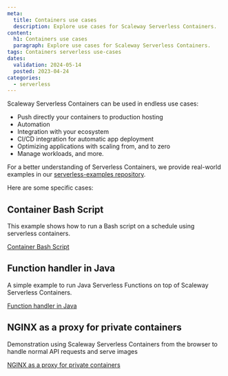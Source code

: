 ```yaml
---
meta:
  title: Containers use cases
  description: Explore use cases for Scaleway Serverless Containers.
content:
  h1: Containers use cases
  paragraph: Explore use cases for Scaleway Serverless Containers.
tags: Containers serverless use-cases
dates:
  validation: 2024-05-14
  posted: 2023-04-24
categories:
  - serverless
---
```


Scaleway Serverless Containers can be used in endless use cases:
- Push directly your containers to production hosting
- Automation
- Integration with your ecosystem
- CI/CD integration for automatic app deployment
- Optimizing applications with scaling from, and to zero
- Manage workloads, and more.

For a better understanding of Serverless Containers, we provide real-world examples in our [serverless-examples repository](https://github.com/scaleway/serverless-examples/).

Here are some specific cases:

## Container Bash Script

This example shows how to run a Bash script on a schedule using serverless containers.

[Container Bash Script](https://github.com/scaleway/serverless-examples/blob/main/containers/bash-scheduled-job/README.md/)

## Function handler in Java

A simple example to run Java Serverless Functions on top of Scaleway Serverless Containers.

[Function handler in Java](https://github.com/scaleway/serverless-examples/tree/main/containers/function-handler-java/README.md/)

## NGINX as a proxy for private containers

Demonstration using Scaleway Serverless Containers from the browser to handle normal API requests and serve images

[NGINX as a proxy for private containers](https://github.com/scaleway/serverless-examples/tree/main/containers/nginx-cors-private-python/README.md/)